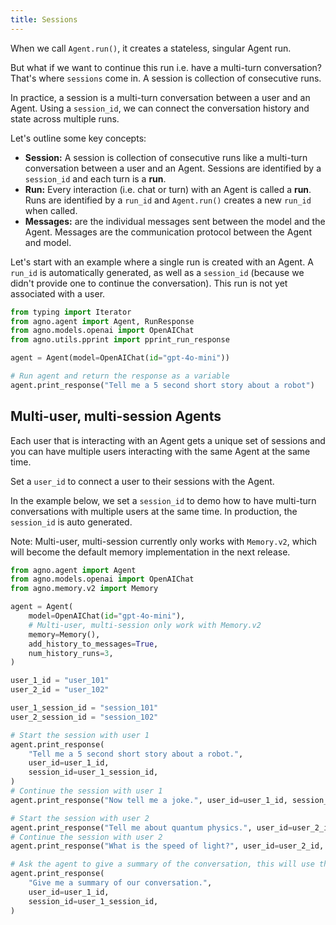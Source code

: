 ```yaml
---
title: Sessions
---
```


When we call `Agent.run()`, it creates a stateless, singular Agent run.

But what if we want to continue this run i.e. have a multi-turn conversation? That's where `sessions` come in. A session is collection of consecutive runs.

In practice, a session is a multi-turn conversation between a user and an Agent. Using a `session_id`, we can connect the conversation history and state across multiple runs.

Let's outline some key concepts:

- **Session:** A session is collection of consecutive runs like a multi-turn conversation between a user and an Agent. Sessions are identified by a `session_id` and each turn is a **run**.
- **Run:** Every interaction (i.e. chat or turn) with an Agent is called a **run**. Runs are identified by a `run_id` and `Agent.run()` creates a new `run_id` when called.
- **Messages:** are the individual messages sent between the model and the Agent. Messages are the communication protocol between the Agent and model.

Let's start with an example where a single run is created with an Agent. A `run_id` is automatically generated, as well as a `session_id` (because we didn't provide one to continue the conversation). This run is not yet associated with a user.

```python
from typing import Iterator
from agno.agent import Agent, RunResponse
from agno.models.openai import OpenAIChat
from agno.utils.pprint import pprint_run_response

agent = Agent(model=OpenAIChat(id="gpt-4o-mini"))

# Run agent and return the response as a variable
agent.print_response("Tell me a 5 second short story about a robot")
```

## Multi-user, multi-session Agents

Each user that is interacting with an Agent gets a unique set of sessions and you can have multiple users interacting with the same Agent at the same time.

Set a `user_id` to connect a user to their sessions with the Agent.

In the example below, we set a `session_id` to demo how to have multi-turn conversations with multiple users at the same time. In production, the `session_id` is auto generated.

<Note>

Note: Multi-user, multi-session currently only works with `Memory.v2`, which will become the default memory implementation in the next release.

</Note>

```python
from agno.agent import Agent
from agno.models.openai import OpenAIChat
from agno.memory.v2 import Memory

agent = Agent(
    model=OpenAIChat(id="gpt-4o-mini"),
    # Multi-user, multi-session only work with Memory.v2
    memory=Memory(),
    add_history_to_messages=True,
    num_history_runs=3,
)

user_1_id = "user_101"
user_2_id = "user_102"

user_1_session_id = "session_101"
user_2_session_id = "session_102"

# Start the session with user 1
agent.print_response(
    "Tell me a 5 second short story about a robot.",
    user_id=user_1_id,
    session_id=user_1_session_id,
)
# Continue the session with user 1
agent.print_response("Now tell me a joke.", user_id=user_1_id, session_id=user_1_session_id)

# Start the session with user 2
agent.print_response("Tell me about quantum physics.", user_id=user_2_id, session_id=user_2_session_id)
# Continue the session with user 2
agent.print_response("What is the speed of light?", user_id=user_2_id, session_id=user_2_session_id)

# Ask the agent to give a summary of the conversation, this will use the history from the previous messages
agent.print_response(
    "Give me a summary of our conversation.",
    user_id=user_1_id,
    session_id=user_1_session_id,
)
```
